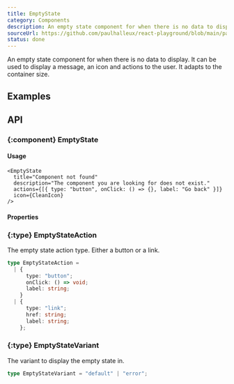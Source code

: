 ```yaml
---
title: EmptyState
category: Components
description: An empty state component for when there is no data to display.
sourceUrl: https://github.com/paulhalleux/react-playground/blob/main/packages/playground/src/components/EmptyState/EmptyState.tsx
status: done
---
```


An empty state component for when there is no data to display. It can be used to display a message, an icon and actions to the user.
It adapts to the container size.

## Examples

<Example name="EmptyState" />

## API

### \{:component} EmptyState

#### Usage

```tsx
<EmptyState
  title="Component not found"
  description="The component you are looking for does not exist."
  actions={[{ type: "button", onClick: () => {}, label: "Go back" }]}
  icon={CleanIcon}
/>
```

#### Properties

<Properties component="EmptyState" />

### \{:type} EmptyStateAction

The empty state action type. Either a button or a link.

```ts
type EmptyStateAction =
  | {
      type: "button";
      onClick: () => void;
      label: string;
    }
  | {
      type: "link";
      href: string;
      label: string;
    };
```

### \{:type} EmptyStateVariant

The variant to display the empty state in.

```ts
type EmptyStateVariant = "default" | "error";
```